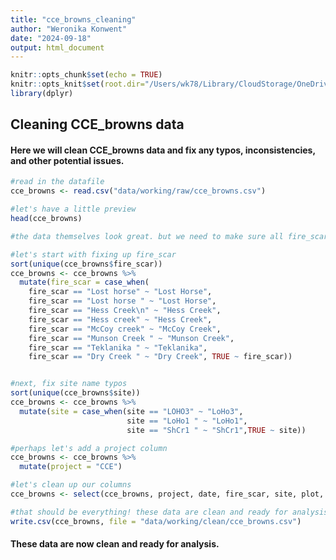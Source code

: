 ```yaml
---
title: "cce_browns_cleaning"
author: "Weronika Konwent"
date: "2024-09-18"
output: html_document
---
```


```r
knitr::opts_chunk$set(echo = TRUE)
knitr::opts_knit$set(root.dir="/Users/wk78/Library/CloudStorage/OneDrive-NorthernArizonaUniversity/R/CCE")
library(dplyr)
```

## Cleaning CCE_browns data
#### Here we will clean CCE_browns data and fix any typos, inconsistencies, and other potential issues.

```r
#read in the datafile
cce_browns <- read.csv("data/working/raw/cce_browns.csv")

#let's have a little preview
head(cce_browns)

#the data themselves look great. but we need to make sure all fire_scars and sites are standardized. 

#let's start with fixing up fire_scar
sort(unique(cce_browns$fire_scar))
cce_browns <- cce_browns %>%
  mutate(fire_scar = case_when(
    fire_scar == "Lost horse" ~ "Lost Horse",
    fire_scar == "Lost horse " ~ "Lost Horse",
    fire_scar == "Hess Creek\n" ~ "Hess Creek",
    fire_scar == "Hess creek" ~ "Hess Creek",
    fire_scar == "McCoy creek" ~ "McCoy Creek",
    fire_scar == "Munson Creek " ~ "Munson Creek",
    fire_scar == "Teklanika " ~ "Teklanika",
    fire_scar == "Dry Creek " ~ "Dry Creek", TRUE ~ fire_scar))


#next, fix site name typos
sort(unique(cce_browns$site))
cce_browns <- cce_browns %>%
  mutate(site = case_when(site == "LOHO3" ~ "LoHo3",
                          site == "LoHo1 " ~ "LoHo1", 
                          site == "ShCr1 " ~ "ShCr1",TRUE ~ site))

#perhaps let's add a project column
cce_browns <- cce_browns %>%
  mutate(project = "CCE")

#let's clean up our columns
cce_browns <- select(cce_browns, project, date, fire_scar, site, plot, count_1_hr, count_10_hr, count_100_hr, count_1000_hr)

#that should be everything! these data are clean and ready for analysis
write.csv(cce_browns, file = "data/working/clean/cce_browns.csv")
```

#### These data are now clean and ready for analysis. 